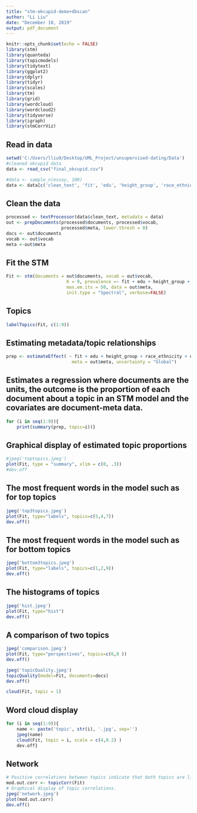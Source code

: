 ```yaml
---
title: "stm-okcupid-demo+dbscan"
author: "Li Liu"
date: "December 10, 2019"
output: pdf_document
---
```


```r
knitr::opts_chunk$set(echo = FALSE)
library(stm)
library(quanteda)
library(topicmodels)
library(tidytext)
library(ggplot2)
library(dplyr)
library(tidyr)
library(scales)
library(tm)
library(grid)
library(wordcloud)
library(wordcloud2)
library(tidyverse)
library(igraph)
library(stmCorrViz)
```

## Read in data
```r
setwd('C:/Users/lliu9/Desktop/UML_Project/unsupervised-dating/Data')
#cleaned okcupid data
data <- read_csv("final_okcupid.csv")

#data <- sample_n(essay, 100)
data <- data[c('clean_text', 'fit', 'edu', 'height_group', 'race_ethnicity', 'dbscan_cluster')]
```

## Clean the data
```r
processed <- textProcessor(data$clean_text, metadata = data)
out <- prepDocuments(processed$documents, processed$vocab,
                     processed$meta, lower.thresh = 0)
docs <- out$documents
vocab <- out$vocab
meta <-out$meta
```


## Fit the STM
```r
Fit <- stm(documents = out$documents, vocab = out$vocab,
                       K = 9, prevalence =~ fit + edu + height_group + race_ethnicity+dbscan_cluster,
                       max.em.its = 50, data = out$meta,
                       init.type = "Spectral", verbose=FALSE)
```

## Topics
```r
labelTopics(Fit, c(1:9))
```


## Estimating metadata/topic relationships
```r
prep <- estimateEffect( ~ fit + edu + height_group + race_ethnicity + dbscan_cluster, Fit,
                         meta = out$meta, uncertainty = "Global")
```


## Estimates a regression where documents are the units, the outcome is the proportion of each document about a topic in an STM model and the covariates are document-meta data.
```r
for (i in seq(1:9)){
    print(summary(prep, topic=i))}
```


## Graphical display of estimated topic proportions
```r
#jpeg('toptopics.jpeg')
plot(Fit, type = "summary", xlim = c(0, .3))
#dev.off
```

## The most frequent words in the model such as for top topics

```r
jpeg('top3topics.jpeg')
plot(Fit, type="labels", topics=c(5,4,7))
dev.off()
```

## The most frequent words in the model such as for bottom topics
```r
jpeg('bottom3topics.jpeg')
plot(Fit, type="labels", topics=c(1,2,9))
dev.off()
```

## The histograms of topics
```r
jpeg('hist.jpeg')
plot(Fit, type="hist")
dev.off()
```

## A comparison of two topics
```r
jpeg('comparison.jpeg')
plot(Fit, type="perspectives", topics=c(6,8 ))
dev.off()

```


```r
jpeg('topicQuality.jpeg')
topicQuality(model=Fit, documents=docs)
dev.off()
```



```r
cloud(Fit, topic = 1)
```

## Word cloud display
```r
for (i in seq(1:9)){
    name <- paste('topic', str(i), '.jpg', sep='')
    jpeg(name)
    cloud(Fit, topic = i, scale = c(4,0.2) )
    dev.off}
```

## Network
```r
# Positive correlations between topics indicate that both topics are likely to be discussed within a document.
mod.out.corr <- topicCorr(Fit)
# Graphical display of topic correlations.
jpeg('network.jpeg')
plot(mod.out.corr)
dev.off()
```
